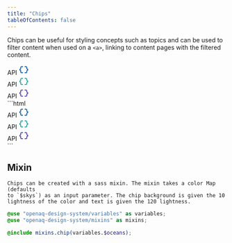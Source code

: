 ```yaml
---
title: "Chips"
tableOfContents: false
---
```


Chips can be useful for styling concepts such as topics and can be used to filter content when used on a `<a>`, linking to content pages with the filtered content.

<div class="chip-wrapper">
  <div class="chip-brand">
    API
    <span>
      <svg
        xmlns="http://www.w3.org/2000/svg"
        height="24px"
        viewBox="0 -960 960 960"
        width="24px"
        fill="#1e64ab"
      >
        <path d="M560-160v-80h120q17 0 28.5-11.5T720-280v-80q0-38 22-69t58-44v-14q-36-13-58-44t-22-69v-80q0-17-11.5-28.5T680-720H560v-80h120q50 0 85 35t35 85v80q0 17 11.5 28.5T840-560h40v160h-40q-17 0-28.5 11.5T800-360v80q0 50-35 85t-85 35H560Zm-280 0q-50 0-85-35t-35-85v-80q0-17-11.5-28.5T120-400H80v-160h40q17 0 28.5-11.5T160-600v-80q0-50 35-85t85-35h120v80H280q-17 0-28.5 11.5T240-680v80q0 38-22 69t-58 44v14q36 13 58 44t22 69v80q0 17 11.5 28.5T280-240h120v80H280Z" />
      </svg>
    </span>
  </div>
  <div class="chip-base-data">
    API
    <span>
      <svg
        xmlns="http://www.w3.org/2000/svg"
        height="24px"
        viewBox="0 -960 960 960"
        width="24px"
        fill="#33a3a1"
      >
        <path d="M560-160v-80h120q17 0 28.5-11.5T720-280v-80q0-38 22-69t58-44v-14q-36-13-58-44t-22-69v-80q0-17-11.5-28.5T680-720H560v-80h120q50 0 85 35t35 85v80q0 17 11.5 28.5T840-560h40v160h-40q-17 0-28.5 11.5T800-360v80q0 50-35 85t-85 35H560Zm-280 0q-50 0-85-35t-35-85v-80q0-17-11.5-28.5T120-400H80v-160h40q17 0 28.5-11.5T160-600v-80q0-50 35-85t85-35h120v80H280q-17 0-28.5 11.5T240-680v80q0 38-22 69t-58 44v14q36 13 58 44t22 69v80q0 17 11.5 28.5T280-240h120v80H280Z" />
      </svg>
    </span>
  </div>
  <div class="chip-base-interactive">
    API
    <span>
      <svg
        xmlns="http://www.w3.org/2000/svg"
        height="24px"
        viewBox="0 -960 960 960"
        width="24px"
        fill="#584dae"
      >
        <path d="M560-160v-80h120q17 0 28.5-11.5T720-280v-80q0-38 22-69t58-44v-14q-36-13-58-44t-22-69v-80q0-17-11.5-28.5T680-720H560v-80h120q50 0 85 35t35 85v80q0 17 11.5 28.5T840-560h40v160h-40q-17 0-28.5 11.5T800-360v80q0 50-35 85t-85 35H560Zm-280 0q-50 0-85-35t-35-85v-80q0-17-11.5-28.5T120-400H80v-160h40q17 0 28.5-11.5T160-600v-80q0-50 35-85t85-35h120v80H280q-17 0-28.5 11.5T240-680v80q0 38-22 69t-58 44v14q36 13 58 44t22 69v80q0 17 11.5 28.5T280-240h120v80H280Z" />
      </svg>
    </span>
  </div>
</div>
```html

<div class="chip-brand">
  API
  <span>
    <svg
      xmlns="http://www.w3.org/2000/svg"
      height="24px"
      viewBox="0 -960 960 960"
      width="24px"
      fill="#1e64ab"
    >
      <path d="M560-160v-80h120q17 0 28.5-11.5T720-280v-80q0-38 22-69t58-44v-14q-36-13-58-44t-22-69v-80q0-17-11.5-28.5T680-720H560v-80h120q50 0 85 35t35 85v80q0 17 11.5 28.5T840-560h40v160h-40q-17 0-28.5 11.5T800-360v80q0 50-35 85t-85 35H560Zm-280 0q-50 0-85-35t-35-85v-80q0-17-11.5-28.5T120-400H80v-160h40q17 0 28.5-11.5T160-600v-80q0-50 35-85t85-35h120v80H280q-17 0-28.5 11.5T240-680v80q0 38-22 69t-58 44v14q36 13 58 44t22 69v80q0 17 11.5 28.5T280-240h120v80H280Z" />
    </svg>
  </span>
</div>
<div class="chip-base-data">
  API
  <span>
    <svg
      xmlns="http://www.w3.org/2000/svg"
      height="24px"
      viewBox="0 -960 960 960"
      width="24px"
      fill="#33a3a1"
    >
      <path d="M560-160v-80h120q17 0 28.5-11.5T720-280v-80q0-38 22-69t58-44v-14q-36-13-58-44t-22-69v-80q0-17-11.5-28.5T680-720H560v-80h120q50 0 85 35t35 85v80q0 17 11.5 28.5T840-560h40v160h-40q-17 0-28.5 11.5T800-360v80q0 50-35 85t-85 35H560Zm-280 0q-50 0-85-35t-35-85v-80q0-17-11.5-28.5T120-400H80v-160h40q17 0 28.5-11.5T160-600v-80q0-50 35-85t85-35h120v80H280q-17 0-28.5 11.5T240-680v80q0 38-22 69t-58 44v14q36 13 58 44t22 69v80q0 17 11.5 28.5T280-240h120v80H280Z" />
    </svg>
  </span>
</div>
<div class="chip-base-interactive">
  API
  <span>
    <svg
      xmlns="http://www.w3.org/2000/svg"
      height="24px"
      viewBox="0 -960 960 960"
      width="24px"
      fill="#584dae"
    >
      <path d="M560-160v-80h120q17 0 28.5-11.5T720-280v-80q0-38 22-69t58-44v-14q-36-13-58-44t-22-69v-80q0-17-11.5-28.5T680-720H560v-80h120q50 0 85 35t35 85v80q0 17 11.5 28.5T840-560h40v160h-40q-17 0-28.5 11.5T800-360v80q0 50-35 85t-85 35H560Zm-280 0q-50 0-85-35t-35-85v-80q0-17-11.5-28.5T120-400H80v-160h40q17 0 28.5-11.5T160-600v-80q0-50 35-85t85-35h120v80H280q-17 0-28.5 11.5T240-680v80q0 38-22 69t-58 44v14q36 13 58 44t22 69v80q0 17 11.5 28.5T280-240h120v80H280Z" />
    </svg>
  </span>
</div>
```

<div class="chips-mixin-wrapper">
  <h2 class="chips-mixin-heading">Mixin</h2>

    Chips can be created with a sass mixin. The mixin takes a color Map (defaults
    to `$skys`) as an input parameter. The chip background is given the 10
    lightness of the color and text is given the 120 lightness.

</div>

```scss
@use "openaq-design-system/variables" as variables;
@use "openaq-design-system/mixins" as mixins;

@include mixins.chip(variables.$oceans);
```
